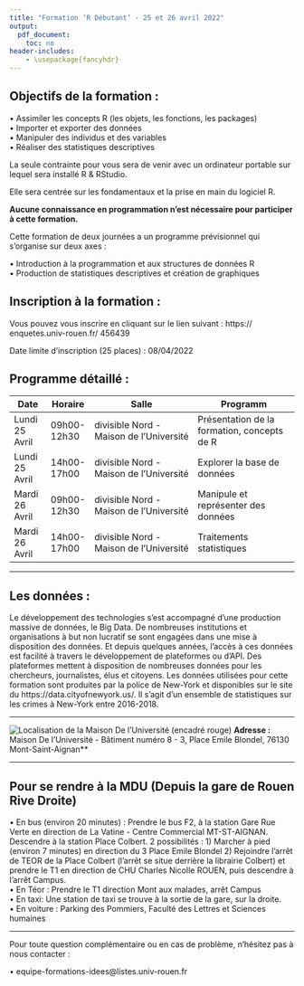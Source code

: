 ```yaml
---
title: "Formation ‘R Débutant’ - 25 et 26 avril 2022"
output:
  pdf_document:
    toc: no
header-includes:
    - \usepackage{fancyhdr}
---
```

\addtolength{\headheight}{1.0cm} 
\pagestyle{fancyplain} 
\rhead{\includegraphics[height=2.4cm]{images/logo_cahiers.png}} 
\lhead{\includegraphics[height=2.4cm]{images/r.png}}
\renewcommand{\headrulewidth}{0pt}


## Objectifs de la formation :  

• Assimiler les concepts R (les objets, les fonctions, les packages)  
• Importer et exporter des données  
• Manipuler des individus et des variables  
• Réaliser des statistiques descriptives   

La seule contrainte pour vous sera de venir avec un ordinateur portable sur lequel sera installé R & RStudio.   
  
Elle sera centrée sur les fondamentaux et la prise en main du logiciel R.  

**Aucune connaissance en programmation n’est nécessaire pour participer à cette formation.**  

Cette formation de deux journées a un programme prévisionnel qui s’organise sur deux axes :  

• Introduction à la programmation et aux structures de données R  
• Production de statistiques descriptives et création de graphiques  

## Inscription à la formation :  

Vous pouvez vous inscrire en cliquant sur le lien suivant : https:// enquetes.univ-rouen.fr/ 456439  

Date limite d’inscription (25 places) : 08/04/2022   

## Programme détaillé :  


| Date           | Horaire     | Salle                                         | Programm                                    |
|----------------|-------------|-----------------------------------------------|---------------------------------------------|
| Lundi 25 Avril | 09h00-12h30 | divisible Nord - Maison de l'Université       | Présentation de la formation, concepts de R |
| Lundi 25 Avril | 14h00-17h00 | divisible Nord - Maison de l'Université       | Explorer la base de données                 |
| Mardi 26 Avril | 09h00-12h30 | divisible Nord - Maison de l'Université       | Manipule et représenter des données         |
| Mardi 26 Avril | 14h00-17h00 | divisible Nord - Maison de l'Université       | Traitements statistiques                    |

***  

## Les données :  

Le développement des technologies s’est accompagné d’une production massive de données, le Big Data. De
nombreuses institutions et organisations à but non lucratif se sont engagées dans une mise à disposition
des données. Et depuis quelques années, l’accès à ces données est facilité à travers le développement de
plateformes ou d’API. Des plateformes mettent à disposition de nombreuses données pour les chercheurs,
journalistes, élus et citoyens. Les données utilisées pour cette formation sont produites par la police de
New-York et disponibles sur le site du https://data.cityofnewyork.us/. Il s’agit d’un ensemble de statistiques
sur les crimes à New-York entre 2016-2018.  

***  

![Localisation de la Maison De l’Université (encadré rouge)](images/mdu.png)
**Adresse :** Maison De l’Université - Bâtiment numéro 8 - 3, Place Emile Blondel, 76130 Mont-Saint-Aignan**

***

## Pour se rendre à la MDU (Depuis la gare de Rouen Rive Droite)  

• En bus (environ 20 minutes) : Prendre le bus F2, à la station Gare Rue Verte en direction de La Vatine -
Centre Commercial MT-ST-AIGNAN. Descendre à la station Place Colbert. 2 possibilités : 1) Marcher
à pied (environ 7 minutes) en direction du 3 Place Emile Blondel 2) Rejoindre l’arrêt de TEOR de
la Place Colbert (l’arrêt se situe derrière la librairie Colbert) et prendre le T1 en direction de CHU
Charles Nicolle ROUEN, puis descendre à l’arrêt Campus.  
• En Téor : Prendre le T1 direction Mont aux malades, arrêt Campus  
• En taxi: Une station de taxi se trouve à la sortie de la gare, sur la droite.  
• En voiture : Parking des Pommiers, Faculté des Lettres et Sciences humaines  

***

Pour toute question complémentaire ou en cas de problème, n’hésitez pas à nous contacter :  

• equipe-formations-idees@listes.univ-rouen.fr  